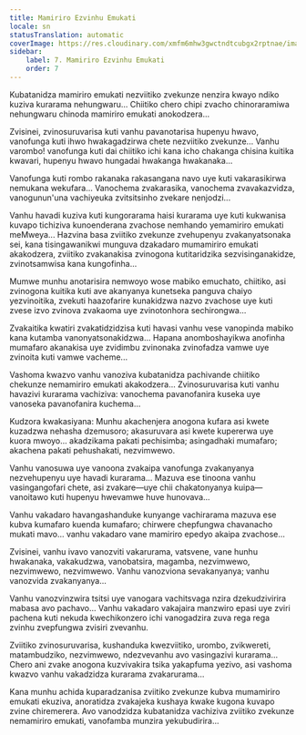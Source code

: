 ```yaml
---
title: Mamiriro Ezvinhu Emukati
locale: sn
statusTranslation: automatic
coverImage: https://res.cloudinary.com/xmfm6mhw3gwctndtcubgx2rptnae/image/upload/v1740468922/small_cover_tratado_de_psicologia_revolucionaria_a4c0dca4e0.webp
sidebar:
    label: 7. Mamiriro Ezvinhu Emukati
    order: 7
---
```

Kubatanidza mamiriro emukati nezviitiko zvekunze nenzira kwayo ndiko kuziva kurarama nehungwaru... Chiitiko chero chipi zvacho chinoraramiwa nehungwaru chinoda mamiriro emukati anokodzera...

Zvisinei, zvinosuruvarisa kuti vanhu pavanotarisa hupenyu hwavo, vanofunga kuti ihwo hwakagadzirwa chete nezviitiko zvekunze... Vanhu varombo! vanofunga kuti dai chiitiko ichi kana icho chakanga chisina kuitika kwavari, hupenyu hwavo hungadai hwakanga hwakanaka...

Vanofunga kuti rombo rakanaka rakasangana navo uye kuti vakarasikirwa nemukana wekufara... Vanochema zvakarasika, vanochema zvavakazvidza, vanogunun'una vachiyeuka zvitsitsinho zvekare nenjodzi...

Vanhu havadi kuziva kuti kungorarama haisi kurarama uye kuti kukwanisa kuvapo tichiziva kunoenderana zvachose nemhando yemamiriro emukati meMweya... Hazvina basa zviitiko zvekunze zvehupenyu zvakanyatsonaka sei, kana tisingawanikwi munguva dzakadaro mumamiriro emukati akakodzera, zviitiko zvakanakisa zvinogona kutitaridzika sezvisinganakidze, zvinotsamwisa kana kungofinha...

Mumwe munhu anotarisira nemwoyo wose mabiko emuchato, chiitiko, asi zvinogona kuitika kuti ave akanyanya kunetseka panguva chaiyo yezvinoitika, zvekuti haazofarire kunakidzwa nazvo zvachose uye kuti zvese izvo zvinova zvakaoma uye zvinotonhora sechirongwa...

Zvakaitika kwatiri zvakatidzidzisa kuti havasi vanhu vese vanopinda mabiko kana kutamba vanonyatsonakidzwa... Hapana anomboshayikwa anofinha mumafaro akanakisa uye zvidimbu zvinonaka zvinofadza vamwe uye zvinoita kuti vamwe vacheme...

Vashoma kwazvo vanhu vanoziva kubatanidza pachivande chiitiko chekunze nemamiriro emukati akakodzera... Zvinosuruvarisa kuti vanhu havazivi kurarama vachiziva: vanochema pavanofanira kuseka uye vanoseka pavanofanira kuchema...

Kudzora kwakasiyana: Munhu akachenjera anogona kufara asi kwete kuzadzwa nehasha dzemusoro; akasuruvara asi kwete kupererwa uye kuora mwoyo... akadzikama pakati pechisimba; asingadhaki mumafaro; akachena pakati pehushakati, nezvimwewo.

Vanhu vanosuwa uye vanoona zvakaipa vanofunga zvakanyanya nezvehupenyu uye havadi kurarama... Mazuva ese tinoona vanhu vasingangofari chete, asi zvakare—uye chii chakatonyanya kuipa—vanoitawo kuti hupenyu hwevamwe huve hunovava...

Vanhu vakadaro havangashanduke kunyange vachirarama mazuva ese kubva kumafaro kuenda kumafaro; chirwere chepfungwa chavanacho mukati mavo... vanhu vakadaro vane mamiriro epedyo akaipa zvachose...

Zvisinei, vanhu ivavo vanozviti vakarurama, vatsvene, vane hunhu hwakanaka, vakakudzwa, vanobatsira, magamba, nezvimwewo, nezvimwewo, nezvimwewo. Vanhu vanozviona sevakanyanya; vanhu vanozvida zvakanyanya...

Vanhu vanozvinzwira tsitsi uye vanogara vachitsvaga nzira dzekudzivirira mabasa avo pachavo... Vanhu vakadaro vakajaira manzwiro epasi uye zviri pachena kuti nekuda kwechikonzero ichi vanogadzira zuva rega rega zvinhu zvepfungwa zvisiri zvevanhu.

Zviitiko zvinosuruvarisa, kushanduka kwezviitiko, urombo, zvikwereti, matambudziko, nezvimwewo, ndezvevanhu avo vasingazivi kurarama... Chero ani zvake anogona kuzvivakira tsika yakapfuma yezivo, asi vashoma kwazvo vanhu vakadzidza kurarama zvakarurama...

Kana munhu achida kuparadzanisa zviitiko zvekunze kubva mumamiriro emukati ekuziva, anoratidza zvakajeka kushaya kwake kugona kuvapo zvine chiremerera. Avo vanodzidza kubatanidza vachiziva zviitiko zvekunze nemamiriro emukati, vanofamba munzira yekubudirira...

